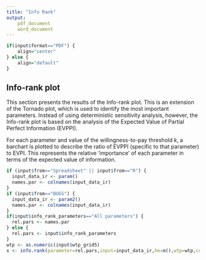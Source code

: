 ```yaml
---
title: "Info Rank"
output: 
	pdf_document
	word_document
---
```

```r
if(input$format=="PDF") {
    align="center"
} else {
    align="default"
}
```

## Info-rank plot
This section presents the results of the Info-rank plot. This is an extension of the Tornado plot, which is used to identify the most important parameters. Instead of using deterministic sensitivity analysis, however, the Info-rank plot is based on the analysis of the Expected Value of Partial Perfect Information (EVPPI). 


For each parameter and value of the willingness-to-pay threshold $k$, a barchart is plotted to describe the ratio of EVPPI (specific to that parameter) to EVPI. This represents the relative 'importance' of each parameter in terms of the expected value of information.

```r
if (input$from=="Spreadsheet" || input$from=="R") {
  input_data_ir <- param()
  names.par <- colnames(input_data_ir)
} 
if (input$from=="BUGS") {
  input_data_ir <- param2()
  names.par <- colnames(input_data_ir)
}
if(input$info_rank_parameters=="All parameters") {
  rel.pars <- names.par
} else {
  rel.pars <- input$info_rank_parameters 
}
wtp <- as.numeric(input$wtp_grid5)
x <- info.rank(parameter=rel.pars,input=input_data_ir,he=m(),wtp=wtp,cn=.6,ca=.8)
```

